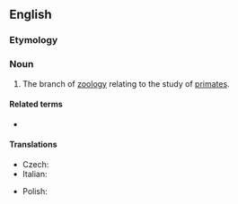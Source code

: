 ==English==

===Etymology===
{{suffix|en|primate|ology}}

===Noun===
{{wikipedia}}
{{en-noun|-|primatologies}}

# {{lb|en|zoology}} The branch of [[zoology]] relating to the study of [[primate]]s.

====Related terms====
* {{l|en|primatologist}}

====Translations====
{{trans-top|branch of zoology}}
* Czech: {{t|cs|primatologie|f}}
* Italian: {{t+|it|primatologia|f}}
{{trans-mid}}
* Polish: {{t+|pl|prymatologia|f}}
{{trans-bottom}}